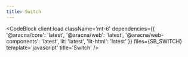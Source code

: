 ```yaml
---
title: Switch
---
```



<SwitchComponentBlock client:load />

<CodeBlock
  client:load
  className='mt-6'
  dependencies={{
    '@aracna/core': 'latest',
    '@aracna/web': 'latest',
    '@aracna/web-components': 'latest',
    lit: 'latest',
    'lit-html': 'latest'
  }}
  files={SB_SWITCH}
  template='javascript'
  title='Switch'
/>
